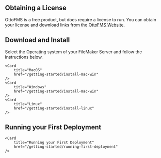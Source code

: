 
## Obtaining a License

OttoFMS is a free product, but does require a license to run. You can obtain your license and download links from the [OttoFMS Website](https://ottofms.com).

## Download and Install

Select the Operating system of your FileMaker Server and follow the instructions below.

<Cards>

    <Card
    	title="MacOS"
    	href="/getting-started/install-mac-win"
    />
    <Card
    	title="Windows"
    	href="/getting-started/install-mac-win"
    />
    <Card
    	title="Linux"
    	href="/getting-started/install-linux"
    />

</Cards>

## Running your First Deployment

<Cards>

    <Card
    	title="Running your First Deployment"
    	href="/getting-started/running-first-deployment"
    />

</Cards>
